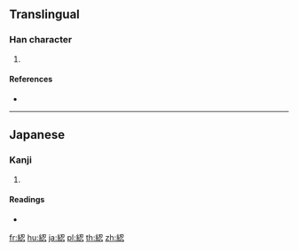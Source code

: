 {{character info/new}}
==Translingual==

===Han character===
{{Han char|rn=120|rad=糸|as=07|sn=13|four=|canj=VFSIP}}

# {{defn|Han|sort=糸07}}

====References====
* {{Han ref|kx=0926.201|dkj=27534|hdz=53408.051|uh=7D9B|ud=32155}}

----

==Japanese==

===Kanji===
{{ja-kanji|grade=|rs=糸07}}

# {{defn|lang=ja|sort=糸07}}

====Readings====
* {{ja-readings|on=|kun=[[かせ]] (kase), [[かすり]] (kasuri)|nanori=}}

[[fr:綛]]
[[hu:綛]]
[[ja:綛]]
[[pl:綛]]
[[th:綛]]
[[zh:綛]]